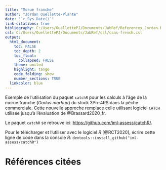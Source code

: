 ```yaml
---
title: "Morue franche"
author: "Jordan Ouellette-Plante"
date: "`r Sys.Date()`"
link-citations: true
bibliography: C:/Users/OuellettePJ/Documents/JabRef/References_Jordan.bib
csl: C:/Users/OuellettePJ/Documents/JabRef/csl/csas-french.csl
output:
  html_document:
    toc: FALSE
    toc_depth: 2
    toc_float:
      collapsed: FALSE
    theme: united
    highlight: tango
    code_folding: show
    number_sections: TRUE
  linkcolor: blue
---
```


Exemple de l'utilisation du paquet `catchR` pour les calculs à l'âge de la morue franche (*Gadus morhua*) du stock 3Pn--4RS dans la pêche commerciale. Cette nouvelle approche remplace celle utilisant logiciel `CATCH` utilisée jusqu'à l'évaluation de @Brassard2020_fr.

Le paquet `catchR` se retrouve ici: [https://github.com/iml-assess/catchR/](https://github.com/iml-assess/catchR/).

Pour le télécharger et l'utiliser avec le logiciel *R* [@RCT2020], écrire cette ligne de code dans la console *R*: `devtools::install_github("iml-assess/catchR")` 

# Références citées
